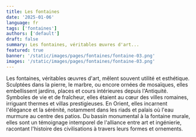 ```yaml
---
title: Les fontaines
date: '2025-01-06'
language: fr
tags: ['fontaines']
authors: ['default']
draft: false
summary: Les fontaines, véritables œuvres d'art...
featured: true
banner: '/static/images/pages/fontaines/fontaine-03.png'
images: '/static/images/pages/fontaines/fontaine-03.png'
---
```

Les fontaines, véritables œuvres d'art, mêlent souvent utilité et esthétique. Sculptées dans la pierre, 
le marbre, ou encore ornées de mosaïques, elles embellissent jardins, places et cours intérieures depuis l'Antiquité. 
Symboles de vie et de fraîcheur, elles étaient au cœur des villes romaines, irriguant thermes et villas prestigieuses. 
En Orient, elles incarnent l'élégance et la sérénité, notamment dans les riads et palais où l'eau murmure au centre des 
patios. Du bassin monumental à la fontaine murale, elles sont un témoignage intemporel de l'alliance entre art et ingénierie, 
racontant l'histoire des civilisations à travers leurs formes et ornements.

<div className="grid grid-cols-1 md:grid-cols-2 lg:grid-cols-3 gap-2">
    <FancyBoxImage 
      src="/static/images/pages/fontaines/fontaine-01.png" 
      alt="fontaine-01"  
      width={2912}
      height={1632}   
      className="w-full"
    />
    <FancyBoxImage 
      src="/static/images/pages/fontaines/fontaine-02.png" 
      alt="fontaine-02"  
      width={2912}
      height={1632}   
      className="w-full"
    />
    <FancyBoxImage 
      src="/static/images/pages/fontaines/fontaine-03.png" 
      alt="fontaine-03"  
      width={2912}
      height={1632}   
      className="w-full"
    />
    <FancyBoxImage 
      src="/static/images/pages/fontaines/fontaine-04.png" 
      alt="fontaine-04"  
      width={2912}
      height={1632}   
      className="w-full"
    />
    <FancyBoxImage 
      src="/static/images/pages/fontaines/fontaine-05.png" 
      alt="fontaine-05"  
      width={2912}
      height={1632}   
      className="w-full"
    />
    <FancyBoxImage 
      src="/static/images/pages/fontaines/robinet-01.png" 
      alt="robinet-01"  
      width={2912}
      height={1632}   
      className="w-full"
    />
</div>